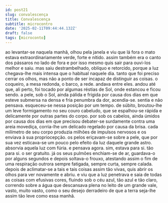 ```yaml
---
id: post21
slug: convalescença
title: Convalescença
subtitle: microcontro
date: '2025-02-11T09:44:44.132Z'
draft: false
tags: [microconto]
---
```

ao levantar-se naquela manhã, olhou pela janela e viu que lá fora o mato estava 
extraordinariamente verde, forte e nítido. assim também era o canto dos pássaros
no lado de fora e por isso mesmo quis sair para ouvi-los melhor e saiu. mas saiu destrambelhado,
oblíquo e retorcido, porque a luz chegava-lhe mais intensa que o 
habitual naquele dia. tanto que foi preciso cerrar os olhos, 
mas não a ponto de ser incapaz de distinguir as coisas.
o coqueiro, a mesa redonda, o barco, a rede. andava entre eles. 
andou até que, ali perto, foi tocado por algumas réstias de Sol,
onde estancou e ficou sendo. a pele, sob o Sol, ainda pálida e frígida 
por causa dos dias em que esteve submersa na densa e fria penumbra da dor,
acendia-se. sentia e não pensava. esqueceu-se nessa posição por um tempo.
de súbito, broutou-lhe um leve formigamento no seu couro 
cabeludo, que se espalhou-se rápida e delicamente
por outras partes do corpo. por sob os cabelos, 
ainda úmidos por causa dos dias
em que precisou debater-se surdamente contra uma areia movediça,
corria-lhe um delicado regelado por causa da brisa.
cada milímetro de seu corpo produzia milhões 
de impulsos nervosos e os enviava à sua propriocepção. os pelos eriçavam-se sobre a pele, 
que por sua vez esticava-se um pouco pelo efeito da luz
daquele grande astro. absorvia aquela luz com fúria. e pensava agora.
sim, estava para si. tão para si. o ser gratuito. 
já os seus pulmões enchiam-se de ar, guardava-o por alguns 
segundos e depois soltava-o frouxo, atestando assim
o fim de uma respiração outrora sempre fatigada, sempre curta, sempre calada.
depois de aclimatar-se a tais e tais coisas assim tão vivas, 
quis abrir os olhos para ver novamente e abriu.
e viu que a luz penetrava e saia de todas as coisas com efusivas cores,
fluindo sob o céu azul, tão azul e tão claro,
correndo sobre a água que descansava plena no leito 
de um grande vale, vasto, muito vasto, como o seu desejo 
derradeiro de que a terra seja-lhe assim tão leve como essa manhã.
